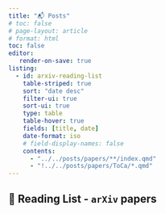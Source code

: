 ```yaml
---
title: "📬 Posts"
# toc: false
# page-layout: article
# format: html
toc: false
editor:
   render-on-save: true
listing:
  - id: arxiv-reading-list
    table-striped: true
    sort: "date desc"
    filter-ui: true
    sort-ui: true
    type: table
    table-hover: true
    fields: [title, date]
    date-format: iso
    # field-display-names: false
    contents:
      - "../../posts/papers/**/index.qmd"
      - "!../../posts/papers/ToCa/*.qmd"
---
```

## 🚀 Reading List - `arXiv` papers 

:::{#listing-posts}
:::


